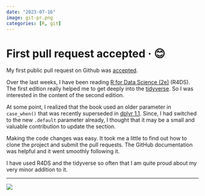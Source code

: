 ```yaml
---
date: "2023-07-16"
image: git-pr.png
categories: [R, git]
---
```


# First pull request accepted · 😊

My first public pull request on Github was [accepted](https://github.com/hadley/r4ds/pull/1525).

Over the last weeks, I have been reading [R for Data Science (2e)](https://r4ds.hadley.nz/) (R4DS). The first edition really helped me to get deeply into the [tidyverse](https://www.tidyverse.org/). So I was interested in the content of the second edition.

At some point, I realized that the book used an older parameter in `case_when()` that was recently superseded in [dplyr 1.1](https://www.tidyverse.org/blog/2023/02/dplyr-1-1-0-vctrs/#case_when). Since, I had switched to the new `.default` parameter already, I thought that it may be a small and valuable contribution to update the section.

Making the code changes was easy. It took me a little to find out how to clone the project and submit the pull requests. The GitHub documentation was helpful and it went smoothly following it.

I have used R4DS and the tidyverse so often that I am quite proud about my very minor addition to it.

---

![](r4ds-pr.png)
